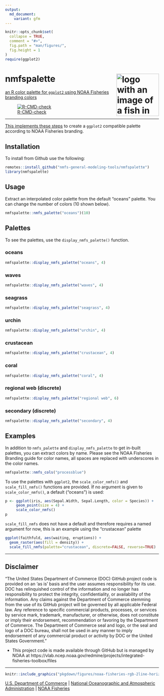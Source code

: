 ```yaml
---
output: 
  md_document:
    variant: gfm
---
```


<!-- README.md is generated from README.Rmd. Please edit that file -->

```r
knitr::opts_chunk$set(
  collapse = TRUE,
  comment = "#>",
  fig.path = "man/figures/",
  fig.height = 1
)
require(ggplot2)
```

# nmfspalette <a href={https:://nmfs-general-modeling-tools.github.io/nmfspalette}><img src="man/figures/logo.png" align="right" width=139 height=139 alt="logo with an image of a fish in multiple palette colors" />

an R color palette for `ggplot2` using NOAA Fisheries branding colors

![R-CMD-check](https://github.com/nmfs-general-modeling-tools/nmfspalette/workflows/R-CMD-check/badge.svg)

**************
This implements these [steps](https://drsimonj.svbtle.com/creating-corporate-colour-palettes-for-ggplot2) to create a `ggplot2` compatible palette according to NOAA Fisheries branding.

## Installation 

To install from Github use the following:
```r
remotes::install_github("nmfs-general-modeling-tools/nmfspalette")
library(nmfspalette)
```


## Usage 
Extract an interpolated color palette from the default "oceans" palette. You can change the number of colors (10 shown below).
```r
nmfspalette::nmfs_palette("oceans")(10)
```

## Palettes
To see the palettes, use the `display_nmfs_palette()` function.

### oceans
```r
nmfspalette::display_nmfs_palette("oceans", 4)
```

### waves
```r
nmfspalette::display_nmfs_palette("waves", 4)
```

### seagrass
```r
nmfspalette::display_nmfs_palette("seagrass", 4)
```

### urchin
```r
nmfspalette::display_nmfs_palette("urchin", 4)
```

### crustacean
```r
nmfspalette::display_nmfs_palette("crustacean", 4)
```

### coral
```r
nmfspalette::display_nmfs_palette("coral", 4)
```

### regional web (discrete)
```r
nmfspalette::display_nmfs_palette("regional web", 6)
```

### secondary (discrete)
```r
nmfspalette::display_nmfs_palette("secondary", 4)
```

## Examples

In addition to `nmfs_palette` and `display_nmfs_palette` to get in-built palettes, you can extract colors by name. Please see the NOAA Fisheries Branding guide for color names, all spaces are replaced with underscores in the color names.

```r
nmfspalette::nmfs_cols("processblue")
```

To use the palettes with `ggplot2`, the `scale_color_nmfs()` and `scale_fill_nmfs()` functions are provided. If no argument is given to `scale_color_nmfs()`, a default ("oceans") is used:

```r
p <- ggplot(iris, aes(Sepal.Width, Sepal.Length, color = Species)) +
     geom_point(size = 4) +
     scale_color_nmfs()
p
```

`scale_fill_nmfs` does not have a default and therefore requires a named argument for now, this is an example using the "crustacean" palette
```r
ggplot(faithfuld, aes(waiting, eruptions)) +
  geom_raster(aes(fill = density)) +
  scale_fill_nmfs(palette="crustacean", discrete=FALSE, reverse=TRUE)
```

**************

## Disclaimer

“The United States Department of Commerce (DOC) GitHub project code is provided on an ‘as is’ basis and the user assumes responsibility for its use. DOC has relinquished control of the information and no longer has responsibility to protect the integrity, confidentiality, or availability of the information. Any claims against the Department of Commerce stemming from the use of its GitHub project will be governed by all applicable Federal law. Any reference to specific commercial products, processes, or services by service mark, trademark, manufacturer, or otherwise, does not constitute or imply their endorsement, recommendation or favoring by the Department of Commerce. The Department of Commerce seal and logo, or the seal and logo of a DOC bureau, shall not be used in any manner to imply endorsement of any commercial product or activity by DOC or the United States Government.”

- This project code is made available through GitHub but is managed by NOAA at
 https://vlab.ncep.noaa.gov/redmine/projects/integrated-fisheries-toolbox/files

***** *******
```r
knitr::include_graphics("pkgdown/figures/noaa-fisheries-rgb-2line-horizontal-small.png")
```

 
[U.S. Department of Commerce](https://www.commerce.gov/) | [National Oceanographic and Atmospheric Administration](https://www.noaa.gov) | [NOAA Fisheries](https://www.fisheries.noaa.gov/)